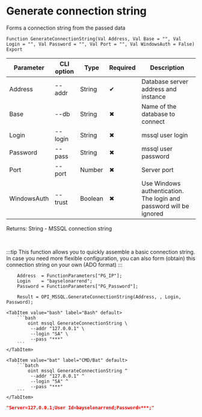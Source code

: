 ﻿---
sidebar_position: 5
description: Generate connection string and other functions to work with MSSQL in the Open Integration Package, a free open-source integration library for 1C:Enterprise 8, OneScript and CLI
keywords: [1C, 1С, 1С:Enterprise, 1С:Enterprise 8.3, API, Integration, Services, Exchange, OneScript, CLI, MSSQL]
---


# Generate connection string
 Forms a connection string from the passed data



`Function GenerateConnectionString(Val Address, Val Base = "", Val Login = "", Val Password = "", Val Port = "", Val WindowsAuth = False) Export`

  | Parameter | CLI option | Type | Required | Description |
  |-|-|-|-|-|
  | Address | --addr | String | &#x2714; | Database server address and instance |
  | Base | --db | String | &#x2716; | Name of the database to connect |
  | Login | --login | String | &#x2716; | mssql user login |
  | Password | --pass | String | &#x2716; | mssql user password |
  | Port | --port | Number | &#x2716; | Server port |
  | WindowsAuth | --trust | Boolean | &#x2716; | Use Windows authentication. The login and password will be ignored |

  
  Returns:  String - MSSQL connection string

<br/>

:::tip
This function allows you to quickly assemble a basic connection string. In case you need more flexible configuration, you can also form (obtain) this connection string on your own (ADO format)
:::
<br/>


```bsl title="1C:Enterprise/OneScript code example"
    Address  = FunctionParameters["PG_IP"];
    Login    = "bayselonarrend";
    Password = FunctionParameters["PG_Password"];

    Result = OPI_MSSQL.GenerateConnectionString(Address, , Login, Password);
```
 

 <Tabs>
  
    <TabItem value="bash" label="Bash" default>
        ```bash
            oint mssql GenerateConnectionString \
             --addr "127.0.0.1" \
             --login "SA" \
             --pass "***"
        ```
    </TabItem>
  
    <TabItem value="bat" label="CMD/Bat" default>
        ```batch
            oint mssql GenerateConnectionString ^
             --addr "127.0.0.1" ^
             --login "SA" ^
             --pass "***"
        ```
    </TabItem>
</Tabs>


```json title="Result"
"Server=127.0.0.1;User Id=bayselonarrend;Password=***;"
```
